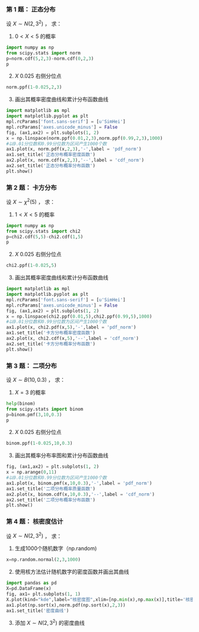 ### 第 1 题： 正态分布

设 $X \sim N(2, 3^{2})$ ， 求：

1. $0<X<5$ 的概率
```python
import numpy as np
from scipy.stats import norm
p=norm.cdf(5,2,3)-norm.cdf(0,2,3)
p
```
2. $X$ 0.025 右侧分位点
```python
norm.ppf(1-0.025,2,3)
```
3. 画出其概率密度曲线和累计分布函数曲线
```python
import matplotlib as mpl
import matplotlib.pyplot as plt
mpl.rcParams['font.sans-serif'] = [u'SimHei']
mpl.rcParams['axes.unicode_minus'] = False
fig, (ax1,ax2) = plt.subplots(1, 2)
x = np.linspace(norm.ppf(0.01,2,3),norm.ppf(0.99,2,3),1000)
#以0.01分位数和0.99分位数为区间产生1000个数
ax1.plot(x, norm.pdf(x,2,3),'-',label = 'pdf_norm')
ax1.set_title('正态分布概率密度函数')
ax2.plot(x, norm.cdf(x,2,3),'--',label = 'cdf_norm')
ax2.set_title('正态分布概率分布函数')
plt.show()
```

### 第 2 题： 卡方分布

设 $X \sim \chi^{2}(5)$ ， 求：

1. $1<X<5$ 的概率
```python
import numpy as np
from scipy.stats import chi2
p=chi2.cdf(5,5)-chi2.cdf(1,5)
p
```
2. $X$ 0.025 右侧分位点
```python
chi2.ppf(1-0.025,5)
```
3. 画出其概率密度曲线和累计分布函数曲线
```python
import matplotlib as mpl
import matplotlib.pyplot as plt
mpl.rcParams['font.sans-serif'] = [u'SimHei']
mpl.rcParams['axes.unicode_minus'] = False
fig, (ax1,ax2) = plt.subplots(1, 2)
x = np.linspace(chi2.ppf(0.01,5),chi2.ppf(0.99,5),1000)
#以0.01分位数和0.99分位数为区间产生1000个数
ax1.plot(x, chi2.pdf(x,5),'-',label = 'pdf_norm')
ax1.set_title('卡方分布概率密度函数')
ax2.plot(x, chi2.cdf(x,5),'--',label = 'cdf_norm')
ax2.set_title('卡方分布概率分布函数')
plt.show()
```
### 第 3 题： 二项分布

设 $X \sim B(10, 0.3)$ ， 求：

1. $X=3$ 的概率
```python
help(binom)
from scipy.stats import binom
p=binom.pmf(3,10,0.3)
p
```
2. $X$ 0.025 右侧分位点
```python
binom.ppf(1-0.025,10,0.3)
```
3. 画出其概率分布率图和累计分布函数曲线
```python
fig, (ax1,ax2) = plt.subplots(1, 2)
x = np.arange(0,11)
#以0.01分位数和0.99分位数为区间产生1000个数
ax1.plot(x, binom.pmf(x,10,0.3),'-',label = 'pdf_norm')
ax1.set_title('二项分布概率质量函数')
ax2.plot(x, binom.cdf(x,10,0.3),'--',label = 'cdf_norm')
ax2.set_title('二项分布概率分布函数')
plt.show()
```
### 第 4 题： 核密度估计

设 $X \sim N(2, 3^{2})$ ， 求：

1. 生成1000个随机数字（np.random)
```python
x=np.random.normal(2,3,1000)
```
2. 使用核方法估计随机数字的密度函数并画出其曲线
```python
import pandas as pd
X=pd.DataFrame(x)
fig, ax1= plt.subplots(1, 1)
X.plot(kind="kde",label="核密度图",xlim=[np.min(x),np.max(x)],title='核密度图')
ax1.plot(np.sort(x),norm.pdf(np.sort(x),2,3))
ax1.set_title('密度曲线')
```
3. 添加 $X \sim N(2, 3^{2})$ 的密度曲线

